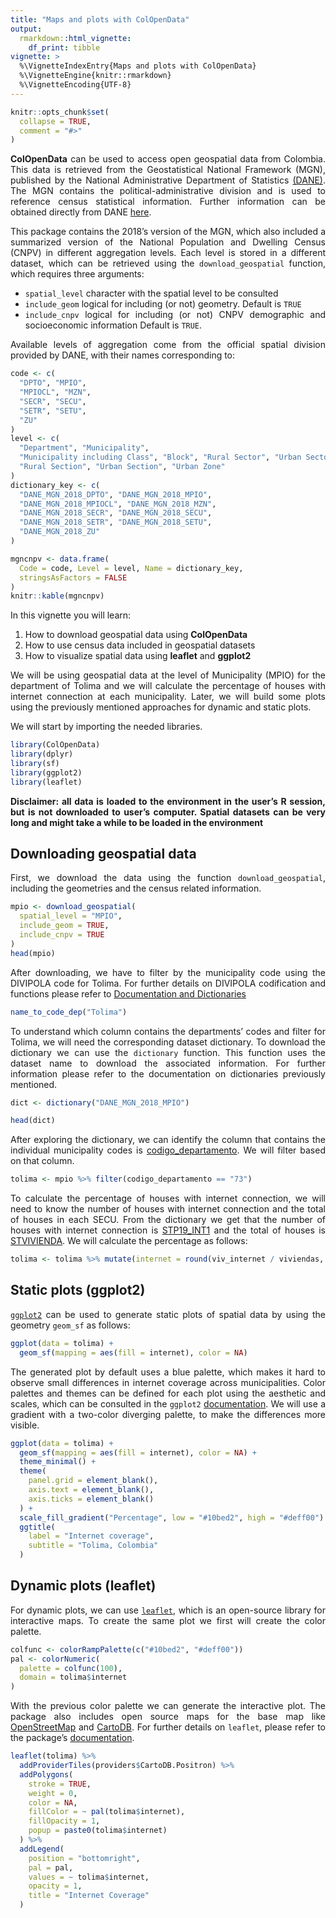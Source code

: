 ```yaml
---
title: "Maps and plots with ColOpenData"
output: 
  rmarkdown::html_vignette:
    df_print: tibble
vignette: >
  %\VignetteIndexEntry{Maps and plots with ColOpenData}
  %\VignetteEngine{knitr::rmarkdown}
  %\VignetteEncoding{UTF-8}
---
```


```r
knitr::opts_chunk$set(
  collapse = TRUE,
  comment = "#>"
)
```

::: {style="text-align: justify;"}
**ColOpenData** can be used to access open geospatial data from Colombia. This data is retrieved from the Geostatistical National Framework (MGN), published by the National Administrative Department of Statistics [(DANE)](https://www.dane.gov.co/index.php/en/). The MGN contains the political-administrative division and is used to reference census statistical information. Further information can be obtained directly from DANE [here](https://www.dane.gov.co/index.php/actualidad-dane/5454-el-dane-actualizo-el-marco-geoestadistico-nacional-a-2018).

This package contains the 2018's version of the MGN, which also included a summarized version of the National Population and Dwelling Census (CNPV) in different aggregation levels. Each level is stored in a different dataset, which can be retrieved using the `download_geospatial` function, which requires three arguments:

-   `spatial_level` character with the spatial level to be consulted
-   `include_geom` logical for including (or not) geometry. Default is `TRUE`
-   `include_cnpv` logical for including (or not) CNPV demographic and socioeconomic information Default is `TRUE`.

Available levels of aggregation come from the official spatial division provided by DANE, with their names corresponding to:
:::

```r
code <- c(
  "DPTO", "MPIO",
  "MPIOCL", "MZN",
  "SECR", "SECU",
  "SETR", "SETU",
  "ZU"
)
level <- c(
  "Department", "Municipality",
  "Municipality including Class", "Block", "Rural Sector", "Urban Sector",
  "Rural Section", "Urban Section", "Urban Zone"
)
dictionary_key <- c(
  "DANE_MGN_2018_DPTO", "DANE_MGN_2018_MPIO",
  "DANE_MGN_2018_MPIOCL", "DANE_MGN_2018_MZN",
  "DANE_MGN_2018_SECR", "DANE_MGN_2018_SECU",
  "DANE_MGN_2018_SETR", "DANE_MGN_2018_SETU",
  "DANE_MGN_2018_ZU"
)

mgncnpv <- data.frame(
  Code = code, Level = level, Name = dictionary_key,
  stringsAsFactors = FALSE
)
knitr::kable(mgncnpv)
```

::: {style="text-align: justify;"}
In this vignette you will learn:

1. How to download geospatial data using **ColOpenData**
2. How to use census data included in geospatial datasets
3. How to visualize spatial data using **leaflet** and **ggplot2**

We will be using geospatial data at the level of Municipality (MPIO) for the department of Tolima and we will calculate the percentage of houses with internet connection at each municipality. Later, we will build some plots using the previously mentioned approaches for dynamic and static plots.

We will start by importing the needed libraries.
:::

```r
library(ColOpenData)
library(dplyr)
library(sf)
library(ggplot2)
library(leaflet)
```

::: {style="text-align: justify;"}
**Disclaimer: all data is loaded to the environment in the user's R session, but is not downloaded to user's computer. Spatial datasets can be very long and might take a while to be loaded in the environment**
:::

## Downloading geospatial data

::: {style="text-align: justify;"}
First, we download the data using the function `download_geospatial`, including the geometries and the census related information.
:::

```r
mpio <- download_geospatial(
  spatial_level = "MPIO",
  include_geom = TRUE,
  include_cnpv = TRUE
)
head(mpio)
```

::: {style="text-align: justify;"}
After downloading, we have to filter by the municipality code using the DIVIPOLA code for Tolima. For further details on DIVIPOLA codification and functions please refer to [Documentation and Dictionaries](https://epiverse-trace.github.io/ColOpenData/articles/documentation_and_dictionaries.html#DIVIPOLA)
:::

```r
name_to_code_dep("Tolima")
```

::: {style="text-align: justify;"}
To understand which column contains the departments' codes and filter for Tolima, we will need the corresponding dataset dictionary. To download the dictionary we can use the `dictionary` function. This function uses the dataset name to download the associated information. For further information please refer to the documentation on dictionaries previously mentioned.
:::

```r
dict <- dictionary("DANE_MGN_2018_MPIO")

head(dict)
```

::: {style="text-align: justify;"}
After exploring the dictionary, we can identify the column that contains the individual municipality codes is [codigo_departamento]{.underline}. We will filter based on that column.
:::

```r
tolima <- mpio %>% filter(codigo_departamento == "73")
```

::: {style="text-align: justify;"}
To calculate the percentage of houses with internet connection, we will need to know the number of houses with internet connection and the total of houses in each SECU. From the dictionary we get that the number of houses with internet connection is [STP19_INT1]{.underline} and the total of houses is [STVIVIENDA]{.underline}. We will calculate the percentage as follows:
:::

```r
tolima <- tolima %>% mutate(internet = round(viv_internet / viviendas, 2))
```

## Static plots (ggplot2)

::: {style="text-align: justify;"}
[`ggplot2`](https://ggplot2.tidyverse.org/) can be used to generate static plots of spatial data by using the geometry `geom_sf` as follows:
:::

```r
ggplot(data = tolima) +
  geom_sf(mapping = aes(fill = internet), color = NA)
```

::: {style="text-align: justify;"}
The generated plot by default uses a blue palette, which makes it hard to observe small differences in internet coverage across municipalities. Color palettes and themes can be defined for each plot using the aesthetic and scales, which can be consulted in the `ggplot2` [documentation](https://ggplot2.tidyverse.org/reference/index.html#scales). We will use a gradient with a two-color diverging palette, to make the differences more visible.
:::

```r
ggplot(data = tolima) +
  geom_sf(mapping = aes(fill = internet), color = NA) +
  theme_minimal() +
  theme(
    panel.grid = element_blank(),
    axis.text = element_blank(),
    axis.ticks = element_blank()
  ) +
  scale_fill_gradient("Percentage", low = "#10bed2", high = "#deff00") +
  ggtitle(
    label = "Internet coverage",
    subtitle = "Tolima, Colombia"
  )
```

## Dynamic plots (leaflet)

::: {style="text-align: justify;"}
For dynamic plots, we can use [`leaflet`](https://rstudio.github.io/leaflet/), which is an open-source library for interactive maps. To create the same plot we first will create the color palette.
:::

```r
colfunc <- colorRampPalette(c("#10bed2", "#deff00"))
pal <- colorNumeric(
  palette = colfunc(100),
  domain = tolima$internet
)
```

::: {style="text-align: justify;"}
With the previous color palette we can generate the interactive plot. The package also includes open source maps for the base map like [OpenStreetMap](https://www.openstreetmap.org/#map=5/4.632/-74.299) and [CartoDB](https://carto.com/basemaps). For further details on `leaflet`, please refer to the package's [documentation](https://rstudio.github.io/leaflet/reference/index.html).
:::

```r
leaflet(tolima) %>%
  addProviderTiles(providers$CartoDB.Positron) %>%
  addPolygons(
    stroke = TRUE,
    weight = 0,
    color = NA,
    fillColor = ~ pal(tolima$internet),
    fillOpacity = 1,
    popup = paste0(tolima$internet)
  ) %>%
  addLegend(
    position = "bottomright",
    pal = pal,
    values = ~ tolima$internet,
    opacity = 1,
    title = "Internet Coverage"
  )
```
